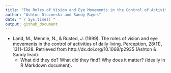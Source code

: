 ```yaml
---
title: "The Roles of Vision and Eye Movements in the Control of Activities of Daily Living"
author: "Ashton Dluzneski and Sandy Rayes"
date: "`r Sys.time()`"
output: github_document
---
```

  
- Land, M., Mennie, N., & Rusted, J. (1999). The roles of vision and eye movements in the control of activities of daily living. Perception, 28(11), 1311–1328. Retrieved from http://dx.doi.org/10.1068/p2935 (Ashton & Sandy lead).
    - What did they do? What did they find? Why does it matter? (ideally in R Markdown document).